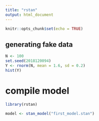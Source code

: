 ```yaml
---
title: "rstan"
output: html_document
---
```


```r
knitr::opts_chunk$set(echo = TRUE)
```

## generating fake data
```r
N <- 100
set.seed(2018120094)
Y <- rnorm(N, mean = 1.6, sd = 0.2)
hist(Y)
```

# compile model
```r
library(rstan)

model <- stan_model("first_model.stan")
```

